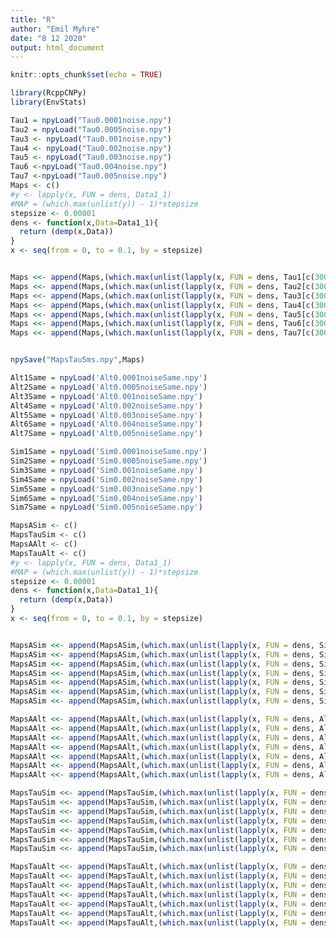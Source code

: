 ```yaml
---
title: "R"
author: "Emil Myhre"
date: "8 12 2020"
output: html_document
---
```


```r
knitr::opts_chunk$set(echo = TRUE)
```

```r
library(RcppCNPy)
library(EnvStats)

Tau1 = npyLoad("Tau0.0001noise.npy")
Tau2 = npyLoad("Tau0.0005noise.npy")
Tau3 <- npyLoad("Tau0.001noise.npy")
Tau4 <- npyLoad("Tau0.002noise.npy")
Tau5 <- npyLoad("Tau0.003noise.npy")
Tau6 <-npyLoad("Tau0.004noise.npy")
Tau7 <-npyLoad("Tau0.005noise.npy")
Maps <- c()
#y <- lapply(x, FUN = dens, Data1_1)
#MAP = (which.max(unlist(y)) - 1)*stepsize
stepsize <- 0.00001
dens <- function(x,Data=Data1_1){
  return (demp(x,Data))
}
x <- seq(from = 0, to = 0.1, by = stepsize)


Maps <<- append(Maps,(which.max(unlist(lapply(x, FUN = dens, Tau1[c(300:1500)]))) - 1)*stepsize)
Maps <<- append(Maps,(which.max(unlist(lapply(x, FUN = dens, Tau2[c(300:1500)]))) - 1)*stepsize)
Maps <<- append(Maps,(which.max(unlist(lapply(x, FUN = dens, Tau3[c(300:1500)]))) - 1)*stepsize)
Maps <<- append(Maps,(which.max(unlist(lapply(x, FUN = dens, Tau4[c(300:1500)]))) - 1)*stepsize)
Maps <<- append(Maps,(which.max(unlist(lapply(x, FUN = dens, Tau5[c(300:1500)]))) - 1)*stepsize)
Maps <<- append(Maps,(which.max(unlist(lapply(x, FUN = dens, Tau6[c(300:1500)]))) - 1)*stepsize)
Maps <<- append(Maps,(which.max(unlist(lapply(x, FUN = dens, Tau7[c(300:1500)]))) - 1)*stepsize)


npySave("MapsTau5ms.npy",Maps)
```

```r
Alt1Same = npyLoad('Alt0.0001noiseSame.npy')
Alt2Same = npyLoad('Alt0.0005noiseSame.npy')
Alt3Same = npyLoad('Alt0.001noiseSame.npy')
Alt4Same = npyLoad('Alt0.002noiseSame.npy')
Alt5Same = npyLoad('Alt0.003noiseSame.npy')
Alt6Same = npyLoad('Alt0.004noiseSame.npy')
Alt7Same = npyLoad('Alt0.005noiseSame.npy')

Sim1Same = npyLoad('Sim0.0001noiseSame.npy')
Sim2Same = npyLoad('Sim0.0005noiseSame.npy')
Sim3Same = npyLoad('Sim0.001noiseSame.npy')
Sim4Same = npyLoad('Sim0.002noiseSame.npy')
Sim5Same = npyLoad('Sim0.003noiseSame.npy')
Sim6Same = npyLoad('Sim0.004noiseSame.npy')
Sim7Same = npyLoad('Sim0.005noiseSame.npy')

MapsASim <- c()
MapsTauSim <- c()
MapsAAlt <- c()
MapsTauAlt <- c()
#y <- lapply(x, FUN = dens, Data1_1)
#MAP = (which.max(unlist(y)) - 1)*stepsize
stepsize <- 0.00001
dens <- function(x,Data=Data1_1){
  return (demp(x,Data))
}
x <- seq(from = 0, to = 0.1, by = stepsize)


MapsASim <<- append(MapsASim,(which.max(unlist(lapply(x, FUN = dens, Sim1Same[c(300:1500),1]))) - 1)*stepsize)
MapsASim <<- append(MapsASim,(which.max(unlist(lapply(x, FUN = dens, Sim2Same[c(300:1500),1]))) - 1)*stepsize)
MapsASim <<- append(MapsASim,(which.max(unlist(lapply(x, FUN = dens, Sim3Same[c(300:1500),1]))) - 1)*stepsize)
MapsASim <<- append(MapsASim,(which.max(unlist(lapply(x, FUN = dens, Sim4Same[c(300:1500),1]))) - 1)*stepsize)
MapsASim <<- append(MapsASim,(which.max(unlist(lapply(x, FUN = dens, Sim5Same[c(300:1500),1]))) - 1)*stepsize)
MapsASim <<- append(MapsASim,(which.max(unlist(lapply(x, FUN = dens, Sim6Same[c(300:1500),1]))) - 1)*stepsize)
MapsASim <<- append(MapsASim,(which.max(unlist(lapply(x, FUN = dens, Sim7Same[c(300:1500),1]))) - 1)*stepsize)

MapsAAlt <<- append(MapsAAlt,(which.max(unlist(lapply(x, FUN = dens, Alt1Same[c(300:1500),1]))) - 1)*stepsize)
MapsAAlt <<- append(MapsAAlt,(which.max(unlist(lapply(x, FUN = dens, Alt2Same[c(300:1500),1]))) - 1)*stepsize)
MapsAAlt <<- append(MapsAAlt,(which.max(unlist(lapply(x, FUN = dens, Alt3Same[c(300:1500),1]))) - 1)*stepsize)
MapsAAlt <<- append(MapsAAlt,(which.max(unlist(lapply(x, FUN = dens, Alt4Same[c(300:1500),1]))) - 1)*stepsize)
MapsAAlt <<- append(MapsAAlt,(which.max(unlist(lapply(x, FUN = dens, Alt5Same[c(300:1500),1]))) - 1)*stepsize)
MapsAAlt <<- append(MapsAAlt,(which.max(unlist(lapply(x, FUN = dens, Alt6Same[c(300:1500),1]))) - 1)*stepsize)
MapsAAlt <<- append(MapsAAlt,(which.max(unlist(lapply(x, FUN = dens, Alt7Same[c(300:1500),1]))) - 1)*stepsize)

MapsTauSim <<- append(MapsTauSim,(which.max(unlist(lapply(x, FUN = dens, Sim1Same[c(300:1500),2]))) - 1)*stepsize)
MapsTauSim <<- append(MapsTauSim,(which.max(unlist(lapply(x, FUN = dens, Sim2Same[c(300:1500),2]))) - 1)*stepsize)
MapsTauSim <<- append(MapsTauSim,(which.max(unlist(lapply(x, FUN = dens, Sim3Same[c(300:1500),2]))) - 1)*stepsize)
MapsTauSim <<- append(MapsTauSim,(which.max(unlist(lapply(x, FUN = dens, Sim4Same[c(300:1500),2]))) - 1)*stepsize)
MapsTauSim <<- append(MapsTauSim,(which.max(unlist(lapply(x, FUN = dens, Sim5Same[c(300:1500),2]))) - 1)*stepsize)
MapsTauSim <<- append(MapsTauSim,(which.max(unlist(lapply(x, FUN = dens, Sim6Same[c(300:1500),2]))) - 1)*stepsize)
MapsTauSim <<- append(MapsTauSim,(which.max(unlist(lapply(x, FUN = dens, Sim7Same[c(300:1500),2]))) - 1)*stepsize)

MapsTauAlt <<- append(MapsTauAlt,(which.max(unlist(lapply(x, FUN = dens, Alt1Same[c(300:1500),2]))) - 1)*stepsize)
MapsTauAlt <<- append(MapsTauAlt,(which.max(unlist(lapply(x, FUN = dens, Alt2Same[c(300:1500),2]))) - 1)*stepsize)
MapsTauAlt <<- append(MapsTauAlt,(which.max(unlist(lapply(x, FUN = dens, Alt3Same[c(300:1500),2]))) - 1)*stepsize)
MapsTauAlt <<- append(MapsTauAlt,(which.max(unlist(lapply(x, FUN = dens, Alt4Same[c(300:1500),2]))) - 1)*stepsize)
MapsTauAlt <<- append(MapsTauAlt,(which.max(unlist(lapply(x, FUN = dens, Alt5Same[c(300:1500),2]))) - 1)*stepsize)
MapsTauAlt <<- append(MapsTauAlt,(which.max(unlist(lapply(x, FUN = dens, Alt6Same[c(300:1500),2]))) - 1)*stepsize)
MapsTauAlt <<- append(MapsTauAlt,(which.max(unlist(lapply(x, FUN = dens, Alt7Same[c(300:1500),2]))) - 1)*stepsize)
```

